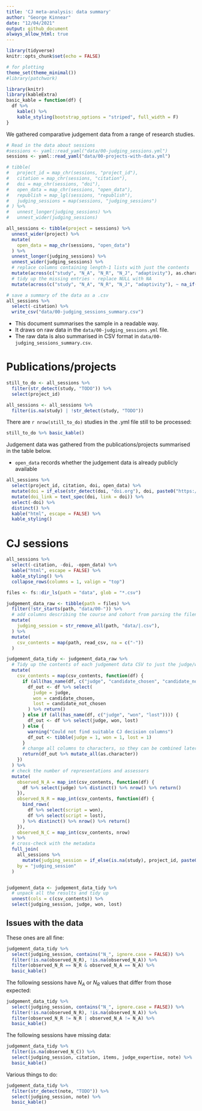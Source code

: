 ```yaml
---
title: 'CJ meta-analysis: data summary'
author: "George Kinnear"
date: "12/04/2021"
output: github_document
always_allow_html: true
---
```


```r
library(tidyverse)
knitr::opts_chunk$set(echo = FALSE)

# for plotting
theme_set(theme_minimal())
#library(patchwork)

library(knitr)
library(kableExtra)
basic_kable = function(df) {
  df %>% 
    kable() %>%
    kable_styling(bootstrap_options = "striped", full_width = F)
}
```

We gathered comparative judgement data from a range of research studies.

```r
# Read in the data about sessions
#sessions <- yaml::read_yaml("data/00-judging_sessions.yml")
sessions <- yaml::read_yaml("data/00-projects-with-data.yml")

# tibble(
#   project_id = map_chr(sessions, "project_id"),
#   citation = map_chr(sessions, "citation"),
#   doi = map_chr(sessions, "doi"),
#   open_data = map_chr(sessions, "open_data"),
#   republish = map_lgl(sessions, "republish"),
#   judging_sessions = map(sessions, "judging_sessions")
# ) %>%
#   unnest_longer(judging_sessions) %>%
#   unnest_wider(judging_sessions)

all_sessions <- tibble(project = sessions) %>% 
  unnest_wider(project) %>% 
  mutate(
    open_data = map_chr(sessions, "open_data")
  ) %>% 
  unnest_longer(judging_sessions) %>%
  unnest_wider(judging_sessions) %>%
  # replace columns containing length-1 lists with just the contents
  mutate(across(c("study", "N_A", "N_R", "N_J", "adaptivity"), as.character)) %>% 
  # tidy up the missing entries - replace NULL with NA
  mutate(across(c("study", "N_A", "N_R", "N_J", "adaptivity"), ~ na_if(.x, "NULL")))

# save a summary of the data as a .csv
all_sessions %>% 
  select(-citation) %>% 
  write_csv("data/00-judging_sessions_summary.csv")
```

* This document summarises the sample in a readable way.
* It draws on raw data in the `data/00-judging_sessions.yml` file.
* The raw data is also summarised in CSV format in `data/00-judging_sessions_summary.csv`.

# Publications/projects

```r
still_to_do <- all_sessions %>% 
  filter(str_detect(study, "TODO")) %>% 
  select(project_id)

all_sessions <- all_sessions %>% 
  filter(is.na(study) | !str_detect(study, "TODO"))
```

There are `r nrow(still_to_do)` studies in the .yml file still to be processed:

```r
still_to_do %>% basic_kable()
```


Judgement data was gathered from the publications/projects summarised in the table below.

* `open_data` records whether the judgement data is already publicly available

```r
all_sessions %>% 
  select(project_id, citation, doi, open_data) %>% 
  mutate(doi = if_else(str_detect(doi, "doi.org"), doi, paste0("https://doi.org/", doi))) %>% 
  mutate(doi_link = text_spec(doi, link = doi)) %>% 
  select(-doi) %>% 
  distinct() %>%
  kable("html", escape = FALSE) %>%
  kable_styling() 
```

# CJ sessions

```r
all_sessions %>% 
  select(-citation, -doi, -open_data) %>%
  kable("html", escape = FALSE) %>%
  kable_styling() %>%
  collapse_rows(columns = 1, valign = "top")
```

```r
files <- fs::dir_ls(path = "data", glob = "*.csv")

judgement_data_raw <- tibble(path = files) %>% 
  filter(!str_starts(path, "data/00-")) %>% 
  # add columns describing the course and cohort from parsing the filename
  mutate(
    judging_session = str_remove_all(path, "data/|.csv"),
  ) %>% 
  mutate(
    csv_contents = map(path, read_csv, na = c("-"))
  )
```

```r
judgement_data_tidy <- judgement_data_raw %>% 
  # Tidy up the contents of each judgement data CSV to just the judge/won/lost columns
  mutate(
    csv_contents = map(csv_contents, function(df) {
      if (all(has_name(df, c("judge", "candidate_chosen", "candidate_not_chosen")))) {
        df_out <- df %>% select(
          judge = judge,
          won = candidate_chosen,
          lost = candidate_not_chosen
        ) %>% return()
      } else if (all(has_name(df, c("judge", "won", "lost")))) {
        df_out <- df %>% select(judge, won, lost)
      } else {
        warning("Could not find suitable CJ decision columns")
        df_out <- tibble(judge = 1, won = 1, lost = 1)
      }
      # change all columns to characters, so they can be combined later
      return(df_out %>% mutate_all(as.character))
    })
  ) %>% 
  # check the number of representations and assessors
  mutate(
    observed_N_A = map_int(csv_contents, function(df) {
      df %>% select(judge) %>% distinct() %>% nrow() %>% return()
    }),
    observed_N_R = map_int(csv_contents, function(df) {
      bind_rows(
        df %>% select(script = won),
        df %>% select(script = lost),
      ) %>% distinct() %>% nrow() %>% return()
    }),
    observed_N_C = map_int(csv_contents, nrow)
  ) %>% 
  # cross-check with the metadata
  full_join(
    all_sessions %>% 
      mutate(judging_session = if_else(is.na(study), project_id, paste0(project_id, "_", study)), .before = 1),
    by = "judging_session"
  )


judgement_data <- judgement_data_tidy %>% 
  # unpack all the results and tidy up
  unnest(cols = c(csv_contents)) %>% 
  select(judging_session, judge, won, lost)
```

## Issues with the data

These ones are all fine:

```r
judgement_data_tidy %>% 
  select(judging_session, contains("N_", ignore.case = FALSE)) %>% 
  filter(!is.na(observed_N_R), !is.na(observed_N_A)) %>% 
  filter(observed_N_R == N_R & observed_N_A == N_A) %>% 
  basic_kable()
```

The following sessions have $N_A$ or $N_R$ values that differ from those expected:

```r
judgement_data_tidy %>% 
  select(judging_session, contains("N_", ignore.case = FALSE)) %>% 
  filter(!is.na(observed_N_R), !is.na(observed_N_A)) %>% 
  filter(observed_N_R != N_R | observed_N_A != N_A) %>% 
  basic_kable()
```

The following sessions have missing data:

```r
judgement_data_tidy %>% 
  filter(is.na(observed_N_C)) %>% 
  select(judging_session, citation, items, judge_expertise, note) %>% 
  basic_kable()
```

Various things to do:

```r
judgement_data_tidy %>% 
  filter(str_detect(note, "TODO")) %>% 
  select(judging_session, note) %>% 
  basic_kable()
```